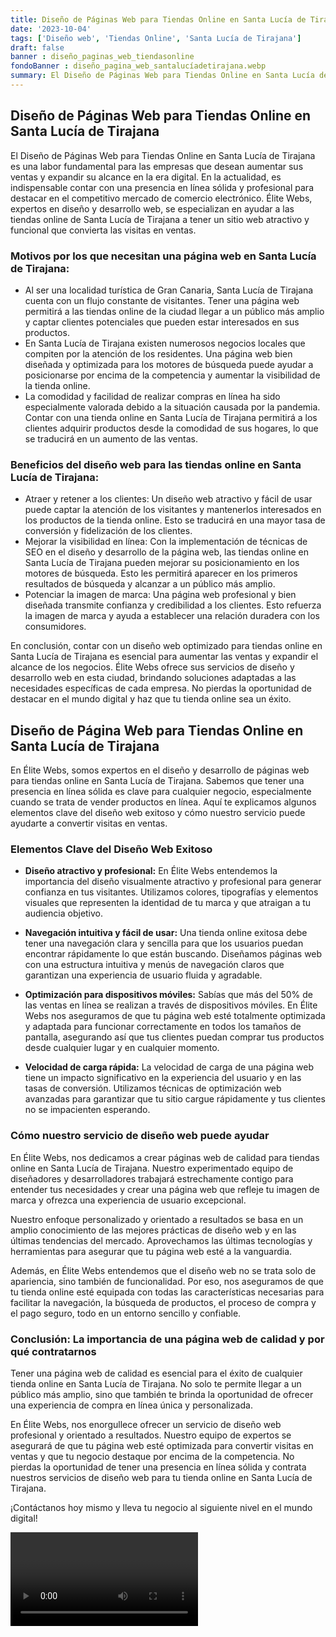 ```yaml
---
title: Diseño de Páginas Web para Tiendas Online en Santa Lucía de Tirajana
date: '2023-10-04'
tags: ['Diseño web', 'Tiendas Online', 'Santa Lucía de Tirajana']
draft: false
banner : diseño_paginas_web_tiendasonline
fondoBanner : diseño_pagina_web_santalucíadetirajana.webp
summary: El Diseño de Páginas Web para Tiendas Online en Santa Lucía de Tirajana es una labor fundamental para las empresas que desean aumentar sus ventas y expandir su alcance en la era digital. En la actualidad, es indispensable contar con una presencia en línea sólida y profesional para destacar en el competitivo mercado de comercio electrónico. Élite Webs, expertos en diseño y desarrollo web, se especializan en ayudar a las tiendas online de Santa Lucía de Tirajana a tener un sitio web atractivo y funcional que convierta las visitas en ventas.
---
```


## Diseño de Páginas Web para Tiendas Online en Santa Lucía de Tirajana

El Diseño de Páginas Web para Tiendas Online en Santa Lucía de Tirajana es una labor fundamental para las empresas que desean aumentar sus ventas y expandir su alcance en la era digital. En la actualidad, es indispensable contar con una presencia en línea sólida y profesional para destacar en el competitivo mercado de comercio electrónico. Élite Webs, expertos en diseño y desarrollo web, se especializan en ayudar a las tiendas online de Santa Lucía de Tirajana a tener un sitio web atractivo y funcional que convierta las visitas en ventas.

### Motivos por los que necesitan una página web en Santa Lucía de Tirajana:

- Al ser una localidad turística de Gran Canaria, Santa Lucía de Tirajana cuenta con un flujo constante de visitantes. Tener una página web permitirá a las tiendas online de la ciudad llegar a un público más amplio y captar clientes potenciales que pueden estar interesados en sus productos.
- En Santa Lucía de Tirajana existen numerosos negocios locales que compiten por la atención de los residentes. Una página web bien diseñada y optimizada para los motores de búsqueda puede ayudar a posicionarse por encima de la competencia y aumentar la visibilidad de la tienda online.
- La comodidad y facilidad de realizar compras en línea ha sido especialmente valorada debido a la situación causada por la pandemia. Contar con una tienda online en Santa Lucía de Tirajana permitirá a los clientes adquirir productos desde la comodidad de sus hogares, lo que se traducirá en un aumento de las ventas.

### Beneficios del diseño web para las tiendas online en Santa Lucía de Tirajana:

- Atraer y retener a los clientes: Un diseño web atractivo y fácil de usar puede captar la atención de los visitantes y mantenerlos interesados en los productos de la tienda online. Esto se traducirá en una mayor tasa de conversión y fidelización de los clientes.
- Mejorar la visibilidad en línea: Con la implementación de técnicas de SEO en el diseño y desarrollo de la página web, las tiendas online en Santa Lucía de Tirajana pueden mejorar su posicionamiento en los motores de búsqueda. Esto les permitirá aparecer en los primeros resultados de búsqueda y alcanzar a un público más amplio.
- Potenciar la imagen de marca: Una página web profesional y bien diseñada transmite confianza y credibilidad a los clientes. Esto refuerza la imagen de marca y ayuda a establecer una relación duradera con los consumidores.

En conclusión, contar con un diseño web optimizado para tiendas online en Santa Lucía de Tirajana es esencial para aumentar las ventas y expandir el alcance de los negocios. Élite Webs ofrece sus servicios de diseño y desarrollo web en esta ciudad, brindando soluciones adaptadas a las necesidades específicas de cada empresa. No pierdas la oportunidad de destacar en el mundo digital y haz que tu tienda online sea un éxito.

<GifSeo />

<Cta />

## Diseño de Página Web para Tiendas Online en Santa Lucía de Tirajana

En Élite Webs, somos expertos en el diseño y desarrollo de páginas web para tiendas online en Santa Lucía de Tirajana. Sabemos que tener una presencia en línea sólida es clave para cualquier negocio, especialmente cuando se trata de vender productos en línea. Aquí te explicamos algunos elementos clave del diseño web exitoso y cómo nuestro servicio puede ayudarte a convertir visitas en ventas.

### Elementos Clave del Diseño Web Exitoso

- **Diseño atractivo y profesional:** En Élite Webs entendemos la importancia del diseño visualmente atractivo y profesional para generar confianza en tus visitantes. Utilizamos colores, tipografías y elementos visuales que representen la identidad de tu marca y que atraigan a tu audiencia objetivo.

- **Navegación intuitiva y fácil de usar:** Una tienda online exitosa debe tener una navegación clara y sencilla para que los usuarios puedan encontrar rápidamente lo que están buscando. Diseñamos páginas web con una estructura intuitiva y menús de navegación claros que garantizan una experiencia de usuario fluida y agradable.

- **Optimización para dispositivos móviles:** Sabías que más del 50% de las ventas en línea se realizan a través de dispositivos móviles. En Élite Webs nos aseguramos de que tu página web esté totalmente optimizada y adaptada para funcionar correctamente en todos los tamaños de pantalla, asegurando así que tus clientes puedan comprar tus productos desde cualquier lugar y en cualquier momento.

- **Velocidad de carga rápida:** La velocidad de carga de una página web tiene un impacto significativo en la experiencia del usuario y en las tasas de conversión. Utilizamos técnicas de optimización web avanzadas para garantizar que tu sitio cargue rápidamente y tus clientes no se impacienten esperando.

### Cómo nuestro servicio de diseño web puede ayudar

En Élite Webs, nos dedicamos a crear páginas web de calidad para tiendas online en Santa Lucía de Tirajana. Nuestro experimentado equipo de diseñadores y desarrolladores trabajará estrechamente contigo para entender tus necesidades y crear una página web que refleje tu imagen de marca y ofrezca una experiencia de usuario excepcional.

Nuestro enfoque personalizado y orientado a resultados se basa en un amplio conocimiento de las mejores prácticas de diseño web y en las últimas tendencias del mercado. Aprovechamos las últimas tecnologías y herramientas para asegurar que tu página web esté a la vanguardia.

Además, en Élite Webs entendemos que el diseño web no se trata solo de apariencia, sino también de funcionalidad. Por eso, nos aseguramos de que tu tienda online esté equipada con todas las características necesarias para facilitar la navegación, la búsqueda de productos, el proceso de compra y el pago seguro, todo en un entorno sencillo y confiable.

### Conclusión: La importancia de una página web de calidad y por qué contratarnos

Tener una página web de calidad es esencial para el éxito de cualquier tienda online en Santa Lucía de Tirajana. No solo te permite llegar a un público más amplio, sino que también te brinda la oportunidad de ofrecer una experiencia de compra en línea única y personalizada.

En Élite Webs, nos enorgullece ofrecer un servicio de diseño web profesional y orientado a resultados. Nuestro equipo de expertos se asegurará de que tu página web esté optimizada para convertir visitas en ventas y que tu negocio destaque por encima de la competencia. No pierdas la oportunidad de tener una presencia en línea sólida y contrata nuestros servicios de diseño web para tu tienda online en Santa Lucía de Tirajana.

¡Contáctanos hoy mismo y lleva tu negocio al siguiente nivel en el mundo digital!

<Video />

<CtaBot job='Tiendas Online' city='Santa Lucía de Tirajana'/>

<Gmaps query='Santa Lucía de Tirajana+españa+maps' />